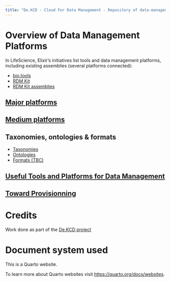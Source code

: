```yaml
---
title: "De.KCD - Cloud For Data Management - Repository of data-management platforms"
---
```


# Overview of Data Management Platforms

In LifeScience, Elixir's initiatives list tools and data management platforms, including existing assemblies (several platforms connected):


* [bio.tools](https://bio.tools/)
* [RDM Kit](https://rdmkit.elixir-europe.org/national_resources)
* [RDM Kit assemblies](https://rdmkit.elixir-europe.org/tool_assembly)

## [Major platforms](pages\DataManagement_MajorPlatforms.html)

## [Medium platforms](pages\DataManagement_MediumPlatforms.html)

## Taxonomies, ontologies & formats

* [Taxonomies](pages/DataManagement_Taxonomies.html)
* [Ontologies](pages/DataManagement_Ontologies.html)
* [Formats (TBC)](pages/formats.html)

## [Useful Tools and Platforms for Data Management](pages/DataManagement_UsefulToolsAndPlatforms.html)

## [Toward Provisionning](pages/TowardProvisionning.qmd)


# Credits

Work done as part of the [De.KCD project](https://datenkompetenz.cloud/)

# Document system used

This is a Quarto website.

To learn more about Quarto websites visit <https://quarto.org/docs/websites>.
